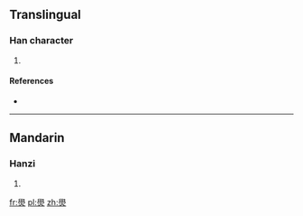 ==Translingual==

===Han character===
{{Han char|rn=86|rad=火|as=13|sn=17|four=77809|canj=HBF}}

# {{defn|Han|sort=火13}}

====References====
* {{Han ref|kx=0684.240|dkj=19462|hdz=32241.030|uh=71E2|ud=29154|bh=ED62|bd=60770}}

----

==Mandarin==

===Hanzi===
{{cmn-hanzi|pin=[[xué]] ([[xue2]])|wg=hsüeh<sup>2</sup>}}

# {{defn|lang=cmn|sort=火13}}

[[fr:燢]]
[[pl:燢]]
[[zh:燢]]